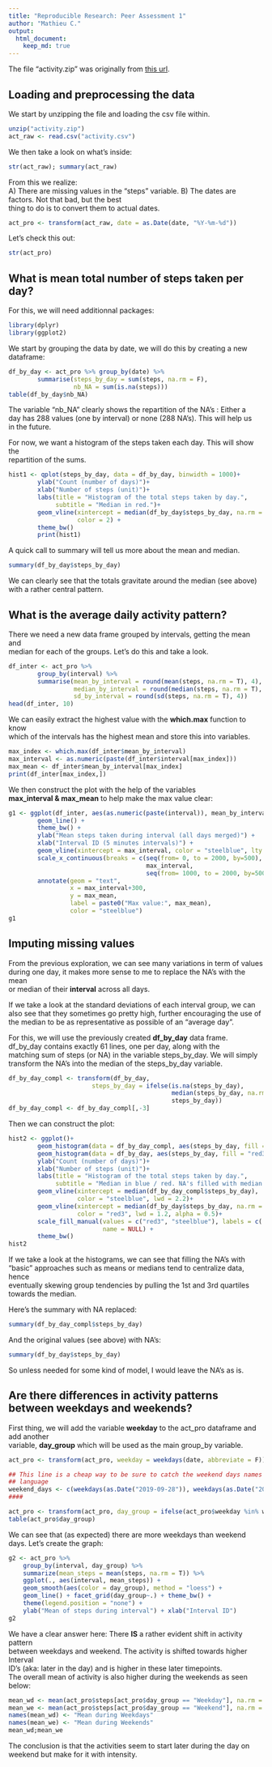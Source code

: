 ```yaml
---
title: "Reproducible Research: Peer Assessment 1"
author: "Mathieu C."
output: 
  html_document:
    keep_md: true
---
```

The file "activity.zip" was originally from [this url](https://d396qusza40orc.cloudfront.net/repdata%2Fdata%2Factivity.zip).

## Loading and preprocessing the data
We start by unzipping the file and loading the csv file within.
```r
unzip("activity.zip")
act_raw <- read.csv("activity.csv")
```
We then take a look on what's inside:
```r
str(act_raw); summary(act_raw)
```
From this we realize:  
A) There are missing values in the "steps" variable.
B) The dates are factors. Not that bad, but the best  
thing to do is to convert them to actual dates.
```r
act_pro <- transform(act_raw, date = as.Date(date, "%Y-%m-%d"))
```
Let's check this out:
```r
str(act_pro)
```

## What is mean total number of steps taken per day?
For this, we will need additionnal packages:
```r
library(dplyr)
library(ggplot2)
```
We start by grouping the data by date, we will do this by creating a new  
dataframe:
```r
df_by_day <- act_pro %>% group_by(date) %>% 
        summarise(steps_by_day = sum(steps, na.rm = F),
                  nb_NA = sum(is.na(steps)))
table(df_by_day$nb_NA)
```
The variable "nb_NA" clearly shows the repartition of the NA's : Either a  
day has 288 values (one by interval) or none (288 NA's). This will help us  
in the future.  

For now, we want a histogram of the steps taken each day. This will show the  
repartition of the sums.
```r
hist1 <- qplot(steps_by_day, data = df_by_day, binwidth = 1000)+
        ylab("Count (number of days)")+
        xlab("Number of steps (unit)")+
        labs(title = "Histogram of the total steps taken by day.",
             subtitle = "Median in red.")+
        geom_vline(xintercept = median(df_by_day$steps_by_day, na.rm = T),
                   color = 2) +
        theme_bw()
        print(hist1)
```

A quick call to summary will tell us more about the mean and median.
```r
summary(df_by_day$steps_by_day)
```  
We can clearly see that the totals gravitate around the median (see above)  
with a rather central pattern.

## What is the average daily activity pattern?
There we need a new data frame grouped by intervals, getting the mean and  
median for each of the groups. Let's do this and take a look.
```r
df_inter <- act_pro %>%
        group_by(interval) %>%
        summarise(mean_by_interval = round(mean(steps, na.rm = T), 4),
                  median_by_interval = round(median(steps, na.rm = T), 4),
                  sd_by_interval = round(sd(steps, na.rm = T), 4))
head(df_inter, 10)
```
We can easily extract the highest value with the **which.max** function to know  
which of the intervals has the highest mean and store this into variables.
```r
max_index <- which.max(df_inter$mean_by_interval)
max_interval <- as.numeric(paste(df_inter$interval[max_index]))
max_mean <- df_inter$mean_by_interval[max_index]
print(df_inter[max_index,])
```
We then construct the plot with the help of the variables  
**max_interval & max_mean** to help make the max value clear:
```r
g1 <- ggplot(df_inter, aes(as.numeric(paste(interval)), mean_by_interval))+ 
        geom_line() +
        theme_bw() +
        ylab("Mean steps taken during interval (all days merged)") +
        xlab("Interval ID (5 minutes intervals)") +
        geom_vline(xintercept = max_interval, color = "steelblue", lty = 2) +
        scale_x_continuous(breaks = c(seq(from= 0, to = 2000, by=500),
                                      max_interval,
                                      seq(from= 1000, to = 2000, by=500))) +
        annotate(geom = "text",
                 x = max_interval+300,
                 y = max_mean,
                 label = paste0("Max value:", max_mean),
                 color = "steelblue")
g1
```

## Imputing missing values
From the previous exploration, we can see many variations in term of values  
during one day, it makes more sense to me to replace the NA's with the mean  
or median of their **interval** across all days.  
  
If we take a look at the standard deviations of each interval group, we can  
also see that they sometimes go pretty high, further encouraging the use of  
the median to be as representative as possible of an "average day".

For this, we will use the previously created **df_by_day** data frame.  
df_by_day contains exactly 61 lines, one per day, along with the  
matching sum of steps (or NA) in the variable steps_by_day. We will simply  
transform the NA's into the median of the steps_by_day variable.

```r
df_by_day_compl <- transform(df_by_day, 
                       steps_by_day = ifelse(is.na(steps_by_day),
                                             median(steps_by_day, na.rm = T),
                                             steps_by_day))
df_by_day_compl <- df_by_day_compl[,-3]
```
  
Then we can construct the plot:
```r
hist2 <- ggplot()+
        geom_histogram(data = df_by_day_compl, aes(steps_by_day, fill = "steelblue")) +
        geom_histogram(data = df_by_day, aes(steps_by_day, fill = "red3"), alpha = 0.5) +
        ylab("Count (number of days)")+
        xlab("Number of steps (unit)")+
        labs(title = "Histogram of the total steps taken by day.",
             subtitle = "Median in blue / red. NA's filled with median of daily sum of steps.")+
        geom_vline(xintercept = median(df_by_day_compl$steps_by_day),
                   color = "steelblue", lwd = 2.2)+ 
        geom_vline(xintercept = median(df_by_day$steps_by_day, na.rm = T),
                   color = "red3", lwd = 1.2, alpha = 0.5)+
        scale_fill_manual(values = c("red3", "steelblue"), labels = c( "NA's", "No NA's"),
                          name = NULL) +
        theme_bw()
hist2
```
  
If we take a look at the histograms, we can see that filling the NA's with  
"basic" approaches such as means or medians tend to centralize data, hence  
eventually skewing group tendencies by pulling the 1st and 3rd quartiles  
towards the median.

Here's the summary with NA replaced:
```r
summary(df_by_day_compl$steps_by_day)
```
And the original values (see above) with NA's:
```r
summary(df_by_day$steps_by_day)
```

So unless needed for some kind of model, I would leave the NA's as is.


## Are there differences in activity patterns between weekdays and weekends?

First thing, we will add the variable **weekday** to the act_pro dataframe and add another  
variable, **day_group**   which will be used as the main group_by variable.

```r
act_pro <- transform(act_pro, weekday = weekdays(date, abbreviate = F))

## This line is a cheap way to be sure to catch the weekend days names even if the system is in a different
## language
weekend_days <- c(weekdays(as.Date("2019-09-28")), weekdays(as.Date("2019-09-29")))
####

act_pro <- transform(act_pro, day_group = ifelse(act_pro$weekday %in% weekend_days, "Weekend", "Weekday"))
table(act_pro$day_group)

```
  
We can see that (as expected) there are more weekdays than weekend days.
Let's create the graph:
```r
g2 <- act_pro %>%
    group_by(interval, day_group) %>%
    summarize(mean_steps = mean(steps, na.rm = T)) %>%
    ggplot(., aes(interval, mean_steps)) +
    geom_smooth(aes(color = day_group), method = "loess") +
    geom_line() + facet_grid(day_group~.) + theme_bw() +
    theme(legend.position = "none") +
    ylab("Mean of steps during interval") + xlab("Interval ID")
g2
```
  
We have a clear answer here: There **IS** a rather evident shift in activity pattern  
between weekdays and weekend. The activity is shifted towards higher Interval  
ID's (aka: later in the day) and is higher in these later timepoints.  
The overall mean of activity is also higher during the weekends as seen below:

```r
mean_wd <- mean(act_pro$steps[act_pro$day_group == "Weekday"], na.rm = T)
mean_we <- mean(act_pro$steps[act_pro$day_group == "Weekend"], na.rm = T)
names(mean_wd) <- "Mean during Weekdays"
names(mean_we) <- "Mean during Weekends"
mean_wd;mean_we
```
  
The conclusion is that the activities seem to start later during the day on  
weekend but make for it with intensity.
